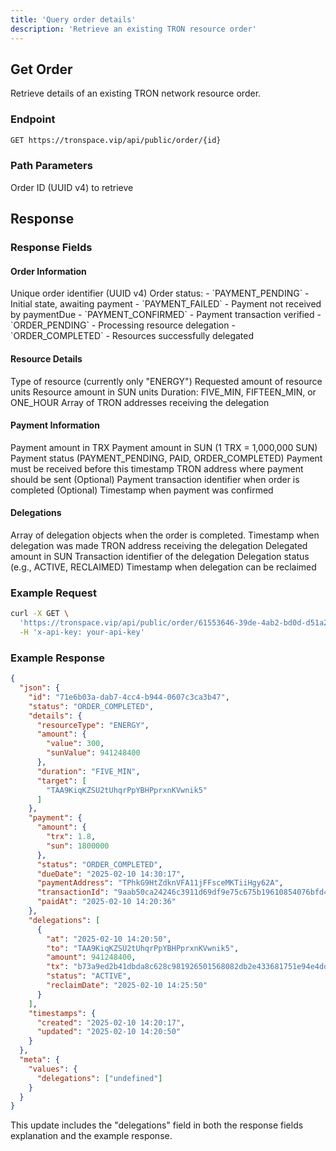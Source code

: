 ```yaml
---
title: 'Query order details'
description: 'Retrieve an existing TRON resource order'
---
```


## Get Order

Retrieve details of an existing TRON network resource order.

### Endpoint

```bash
GET https://tronspace.vip/api/public/order/{id}
```

### Path Parameters

<ParamField path="id" type="string" required>
  Order ID (UUID v4) to retrieve
</ParamField>

## Response

### Response Fields

#### Order Information
<ResponseField name="id" type="string">
  Unique order identifier (UUID v4)
</ResponseField>

<ResponseField name="status" type="enum">
  Order status:
  - `PAYMENT_PENDING` - Initial state, awaiting payment
  - `PAYMENT_FAILED` - Payment not received by paymentDue
  - `PAYMENT_CONFIRMED` - Payment transaction verified
  - `ORDER_PENDING` - Processing resource delegation
  - `ORDER_COMPLETED` - Resources successfully delegated
</ResponseField>

#### Resource Details
<ResponseField name="details" type="object">
  <Expandable title="Resource Details">
    <ResponseField name="resourceType" type="string">
      Type of resource (currently only "ENERGY")
    </ResponseField>
    <ResponseField name="amount.value" type="number">
      Requested amount of resource units
    </ResponseField>
    <ResponseField name="amount.sunValue" type="bigint">
      Resource amount in SUN units
    </ResponseField>
    <ResponseField name="duration" type="string">
      Duration: FIVE_MIN, FIFTEEN_MIN, or ONE_HOUR
    </ResponseField>
    <ResponseField name="target" type="array">
      Array of TRON addresses receiving the delegation
    </ResponseField>
  </Expandable>
</ResponseField>

#### Payment Information
<ResponseField name="payment" type="object">
  <Expandable title="Payment Details">
    <ResponseField name="amount.trx" type="number">
      Payment amount in TRX
    </ResponseField>
    <ResponseField name="amount.sun" type="bigint">
      Payment amount in SUN (1 TRX = 1,000,000 SUN)
    </ResponseField>
    <ResponseField name="status" type="string">
      Payment status (PAYMENT_PENDING, PAID, ORDER_COMPLETED)
    </ResponseField>
    <ResponseField name="dueDate" type="string">
      Payment must be received before this timestamp
    </ResponseField>
    <ResponseField name="paymentAddress" type="string">
      TRON address where payment should be sent
    </ResponseField>
    <ResponseField name="transactionId" type="string">
      (Optional) Payment transaction identifier when order is completed
    </ResponseField>
    <ResponseField name="paidAt" type="string">
      (Optional) Timestamp when payment was confirmed
    </ResponseField>
  </Expandable>
</ResponseField>

#### Delegations
<ResponseField name="delegations" type="array">
  Array of delegation objects when the order is completed.
  <Expandable title="Delegations">
    <ResponseField name="at" type="string">
      Timestamp when delegation was made
    </ResponseField>
    <ResponseField name="to" type="string">
      TRON address receiving the delegation
    </ResponseField>
    <ResponseField name="amount" type="number">
      Delegated amount in SUN
    </ResponseField>
    <ResponseField name="tx" type="string">
      Transaction identifier of the delegation
    </ResponseField>
    <ResponseField name="status" type="string">
      Delegation status (e.g., ACTIVE, RECLAIMED)
    </ResponseField>
    <ResponseField name="reclaimDate" type="string">
      Timestamp when delegation can be reclaimed
    </ResponseField>
  </Expandable>
</ResponseField>

### Example Request

```bash 
curl -X GET \
  'https://tronspace.vip/api/public/order/61553646-39de-4ab2-bd0d-d51a22da9679' \
  -H 'x-api-key: your-api-key'
```

### Example Response

```json
{
  "json": {
    "id": "71e6b03a-dab7-4cc4-b944-0607c3ca3b47",
    "status": "ORDER_COMPLETED",
    "details": {
      "resourceType": "ENERGY",
      "amount": {
        "value": 300,
        "sunValue": 941248400
      },
      "duration": "FIVE_MIN",
      "target": [
        "TAA9KiqKZSU2tUhqrPpYBHPprxnKVwnik5"
      ]
    },
    "payment": {
      "amount": {
        "trx": 1.8,
        "sun": 1800000
      },
      "status": "ORDER_COMPLETED",
      "dueDate": "2025-02-10 14:30:17",
      "paymentAddress": "TPhkG9HtZdknVFA11jFFsceMKTiiHgy62A",
      "transactionId": "9aab50ca24246c3911d69df9e75c675b19610854076bfd4ff75e2d039a99c80f",
      "paidAt": "2025-02-10 14:20:36"
    },
    "delegations": [
      {
        "at": "2025-02-10 14:20:50",
        "to": "TAA9KiqKZSU2tUhqrPpYBHPprxnKVwnik5",
        "amount": 941248400,
        "tx": "b73a9ed2b41dbda8c628c981926501568082db2e433681751e94e4ddc660669d",
        "status": "ACTIVE",
        "reclaimDate": "2025-02-10 14:25:50"
      }
    ],
    "timestamps": {
      "created": "2025-02-10 14:20:17",
      "updated": "2025-02-10 14:20:50"
    }
  },
  "meta": {
    "values": {
      "delegations": ["undefined"]
    }
  }
}
``` 

This update includes the "delegations" field in both the response fields explanation and the example response.